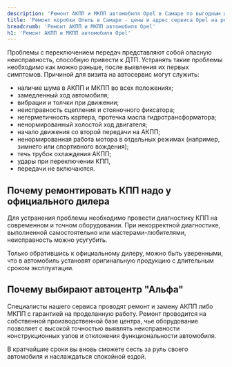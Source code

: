 ```yaml
---
description: 'Ремонт АКПП и МКПП автомобиля Opel в Самаре по выгодным ценам в сертифицированном сервисе Опель.'
title: 'Ремонт коробки Опель в Самаре - цены и адрес сервиса Opel на ремонт МКПП и АКПП Opel'
breadcrumb: 'Ремонт АКПП и МКПП автомобиля Opel'
h1: 'Ремонт АКПП и МКПП автомобиля Opel'
---
```

<p>
	 Проблемы с переключением передач представляют собой опасную неисправность, способную привести к ДТП. Устранять такие проблемы необходимо как можно раньше, после выявления их первых симптомов. Причиной для визита на автосервис могут служить:
</p>
<ul>
	<li>наличие шума в АКПП и МКПП во всех положениях;</li>
	<li>замедленный ход автомобиля;</li>
	<li>вибрации и толчки при движении;</li>
	<li>неисправность сцепления и стояночного фиксатора;</li>
	<li>негерметичность картера, протечка масла гидротрансформатора;</li>
	<li>ненормированный холостой ход двигателя;</li>
	<li>начало движения со второй передачи на АКПП;</li>
	<li>ненормированная работа мотора в отдельных режимах (например, зимнего или спортивного вождения);</li>
	<li>течь трубок охлаждения АКПП;</li>
	<li>удары при переключении КПП,&nbsp;</li>
	<li>передачи не включаются.</li>
</ul>
<h2>Почему ремонтировать КПП надо у официального дилера</h2>
<p>
	 Для устранения проблемы необходимо провести диагностику КПП на современном и точном оборудовании. При некорректной диагностике, выполненной самостоятельно или мастерами-любителями, неисправность можно усугубить.
</p>
<p>
	 Только обратившись к официальному дилеру, можно быть уверенными, что в автомобиль установят оригинальную продукцию с длительным сроком эксплуатации.
</p>
<h2>Почему выбирают автоцентр "Альфа"</h2>
<p>
	 Специалисты нашего сервиса проводят ремонт и замену АКПП либо МКПП с гарантией на проделанную работу. Ремонт проводится на собственной производственной базе центра, чье оборудование позволяет с высокой точностью выявлять неисправности конструкционных узлов и отклонения функциональности автомобиля.
</p>
<p>
	 В кратчайшие сроки вы вновь сможете сесть за руль своего автомобиля и наслаждаться спокойной ездой.
</p>